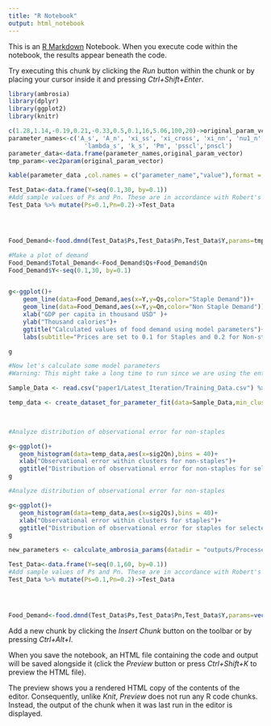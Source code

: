 ```yaml
---
title: "R Notebook"
output: html_notebook
---
```


This is an [R Markdown](http://rmarkdown.rstudio.com) Notebook. When you execute code within the notebook, the results appear beneath the code. 

Try executing this chunk by clicking the *Run* button within the chunk or by placing your cursor inside it and pressing *Ctrl+Shift+Enter*. 

```r
library(ambrosia)
library(dplyr)
library(ggplot2)
library(knitr)
```


```r
c(1.28,1.14,-0.19,0.21,-0.33,0.5,0.1,16,5.06,100,20)->original_param_vector
parameter_names<-c('A_s', 'A_n', 'xi_ss', 'xi_cross', 'xi_nn', 'nu1_n',
                     'lambda_s', 'k_s', 'Pm', 'psscl','pnscl')
parameter_data<-data.frame(parameter_names,original_param_vector)
tmp_param<-vec2param(original_param_vector)

kable(parameter_data ,col.names = c("parameter_name","value"),format = "pandoc")

```


```r


Test_Data<-data.frame(Y=seq(0.1,30, by=0.1))
#Add sample values of Ps and Pn. These are in accordance with Robert's original samp,e
Test_Data %>% mutate(Ps=0.1,Pn=0.2)->Test_Data




Food_Demand<-food.dmnd(Test_Data$Ps,Test_Data$Pn,Test_Data$Y,params=tmp_param)
```

```r

#Make a plot of demand
Food_Demand$Total_Demand<-Food_Demand$Qs+Food_Demand$Qn
Food_Demand$Y<-seq(0.1,30, by=0.1)


g<-ggplot()+
    geom_line(data=Food_Demand,aes(x=Y,y=Qs,color="Staple Demand"))+
    geom_line(data=Food_Demand,aes(x=Y,y=Qn,color="Non Staple Demand"))+
    xlab("GDP per capita in thousand USD" )+
    ylab("Thousand calories")+
    ggtitle("Calculated values of food demand using model parameters")+
    labs(subtitle="Prices are set to 0.1 for Staples and 0.2 for Non-staples. This is the same as fig 1 from Edmonds et al")

g
```

```r
#Now let's calculate some model parameters
#Warning: This might take a long time to run since we are using the entire training dataset

Sample_Data <- read.csv("paper1/Latest_Iteration/Training_Data.csv") %>% filter(year %in% c(1990:2010))

temp_data <- create_dataset_for_parameter_fit(data=Sample_Data,min_clusters = 100) 

  
```

```r
#Analyze distribution of observational error for non-staples

g<-ggplot()+
   geom_histogram(data=temp_data,aes(x=sig2Qn),bins = 40)+
   xlab("Observational error within clusters for non-staples")+
   ggtitle("Distribution of observational error for non-staples for selected sample dataset")
g
```


```r
#Analyze distribution of observational error for non-staples

g<-ggplot()+
   geom_histogram(data=temp_data,aes(x=sig2Qs),bins = 40)+
   xlab("Observational error within clusters for staples")+
   ggtitle("Distribution of observational error for staples for selected sample dataset")
g
```
```r
new_parameters <- calculate_ambrosia_params(datadir = "outputs/Processed_Data_for_MC.csv")

```
```r


Test_Data<-data.frame(Y=seq(0.1,60, by=0.1))
#Add sample values of Ps and Pn. These are in accordance with Robert's original samp,e
Test_Data %>% mutate(Ps=0.1,Pn=0.2)->Test_Data




Food_Demand<-food.dmnd(Test_Data$Ps,Test_Data$Pn,Test_Data$Y,params=vec2param(new_parameters))

```


Add a new chunk by clicking the *Insert Chunk* button on the toolbar or by pressing *Ctrl+Alt+I*.

When you save the notebook, an HTML file containing the code and output will be saved alongside it (click the *Preview* button or press *Ctrl+Shift+K* to preview the HTML file).

The preview shows you a rendered HTML copy of the contents of the editor. Consequently, unlike *Knit*, *Preview* does not run any R code chunks. Instead, the output of the chunk when it was last run in the editor is displayed.
